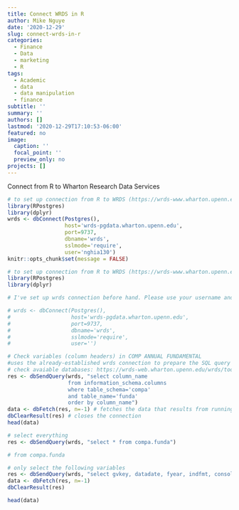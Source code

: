 ```yaml
---
title: Connect WRDS in R
author: Mike Nguye
date: '2020-12-29'
slug: connect-wrds-in-r
categories:
  - Finance
  - Data
  - marketing
  - R
tags:
  - Academic
  - data
  - data manipulation
  - finance
subtitle: ''
summary: ''
authors: []
lastmod: '2020-12-29T17:10:53-06:00'
featured: no
image:
  caption: ''
  focal_point: ''
  preview_only: no
projects: []
---
```


Connect from R to Wharton Research Data Services

```r
# to set up connection from R to WRDS (https://wrds-www.wharton.upenn.edu/pages/support/programming-wrds/programming-r/r-from-your-computer/)
library(RPostgres)
library(dplyr)
wrds <- dbConnect(Postgres(),
                  host='wrds-pgdata.wharton.upenn.edu',
                  port=9737,
                  dbname='wrds',
                  sslmode='require',
                  user='nghia130')
knitr::opts_chunk$set(message = FALSE)
```



```r
# to set up connection from R to WRDS (https://wrds-www.wharton.upenn.edu/pages/support/programming-wrds/programming-r/r-from-your-computer/)
library(RPostgres)
library(dplyr)

# I've set up wrds connection before hand. Please use your username and password here.

# wrds <- dbConnect(Postgres(),
#                   host='wrds-pgdata.wharton.upenn.edu',
#                   port=9737,
#                   dbname='wrds',
#                   sslmode='require',
#                   user='')

# Check variables (column headers) in COMP ANNUAL FUNDAMENTAL
#uses the already-established wrds connection to prepare the SQL query string and save the query as the result res.
# check avaiable databases: https://wrds-web.wharton.upenn.edu/wrds/tools/variable.cfm?vendor_id=7
res <- dbSendQuery(wrds, "select column_name
                   from information_schema.columns
                   where table_schema='compa'
                   and table_name='funda'
                   order by column_name")
data <- dbFetch(res, n=-1) # fetches the data that results from running the query res against wrds and stores it as data
dbClearResult(res) # closes the connection
head(data)

# select everything
res <- dbSendQuery(wrds, "select * from compa.funda")

# from compa.funda

# only select the following variables
res <- dbSendQuery(wrds, "select gvkey, datadate, fyear, indfmt, consol, popsrc, datafmt, tic, cusip, conm, curcd, fyr, act, at, bkvlps, ceq, ch, che, dltt, dlc, emp, np, exchg, cik, costat, naicsh,mkvalt from compa.funda") #check variables from (https://wrds-web.wharton.upenn.edu/wrds/ds/comp/funda/index.cfm?navId=80)
data <- dbFetch(res, n=-1)
dbClearResult(res)

head(data)
```